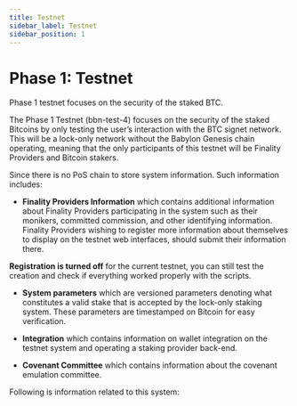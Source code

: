 ```yaml
---
title: Testnet
sidebar_label: Testnet
sidebar_position: 1
---
```


# Phase 1: Testnet

Phase 1 testnet focuses on the security of the staked BTC.

The Phase 1 Testnet (bbn-test-4) focuses on the security of the staked 
Bitcoins by only testing the user’s interaction with the BTC signet 
network. This will be a lock-only network without the Babylon Genesis 
chain operating, meaning that the only participants of this testnet 
will be Finality Providers and Bitcoin stakers.

Since there is no PoS chain to store system information. Such 
information includes:

- **Finality Providers Information** which contains additional information about Finality Providers participating in the system such as their monikers, committed commission, and other identifying information. Finality Providers wishing to register more information about themselves to display on the testnet web interfaces, should submit their information there.

**Registration is turned off** for the current testnet, you can still test the creation and check if everything worked properly with the scripts.

- **System parameters** which are versioned parameters denoting what constitutes a valid stake that is accepted by the lock-only staking system. These parameters are timestamped on Bitcoin for easy verification.

- **Integration** which contains information on wallet integration on the testnet system and operating a staking provider back-end.

- **Covenant Committee** which contains information about the covenant emulation committee.

Following is information related to this system: 


<DocCardList />
